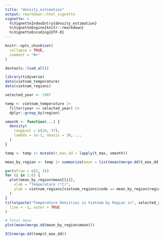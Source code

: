 ```yaml
---
title: "density_estimation"
output: rmarkdown::html_vignette
vignette: >
  %\VignetteIndexEntry{density_estimation}
  %\VignetteEngine{knitr::rmarkdown}
  %\VignetteEncoding{UTF-8}
---
```


```r
knitr::opts_chunk$set(
  collapse = TRUE,
  comment = "#>"
)
```

```r
devtools::load_all()
```

```r
library(tidyverse)
data(vietnam_temperature)
data(vietnam_regions)

selected_year <- 1987

temp <- vietnam_temperature |>
  filter(year == selected_year) |>
  dplyr::group_by(region)

smooth <- function(...) {
  density(
    rangeval = c(20, 37),
    lambda = 1e-1, nbasis = 30, ...
  )
}

temp <- temp |> mutate(t_max_dd = lapply(t_max, smooth))

mean_by_region <- temp |> summarize(mean = list(mean(merge.dd(t_max_dd))))

par(mfrow = c(2, 3))
for (i in 1:6) {
  plot(mean_by_region$mean[[i]],
    xlab = "Temperature (°C)",
    ylab = vietnam_regions[vietnam_regions$code == mean_by_region$region[i], "name"]
  )
}
title(paste("Temperature Densities in Vietnam by Region in", selected_year),
  line = -2, outer = TRUE
)

# Total mean
plot(mean(merge.dd(mean_by_region$mean)))
```

```r
ICS(merge.dd(temp$t_max_dd))
```

